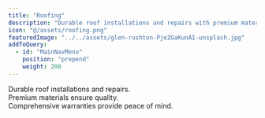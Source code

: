 ```yaml
---
title: "Roofing"
description: "Durable roof installations and repairs with premium materials and comprehensive warranties."
icon: "@/assets/roofing.png"
featuredImage: "../../assets/glen-rushton-PjeZGaKunAI-unsplash.jpg"
addToQuery:
  - id: "MainNavMenu"
    position: "prepend"
    weight: 200
---
```

Durable roof installations and repairs.  
Premium materials ensure quality.  
Comprehensive warranties provide peace of mind.  
